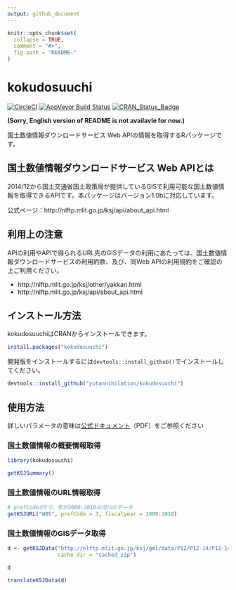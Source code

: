 ```yaml
---
output: github_document
---
```


<!-- README.md is generated from README.Rmd. Please edit that file -->

```r
knitr::opts_chunk$set(
  collapse = TRUE,
  comment = "#>",
  fig.path = "README-"
)
```
kokudosuuchi
============
	
[![CircleCI](https://circleci.com/gh/yutannihilation/kokudosuuchi.svg?style=svg)](https://circleci.com/gh/yutannihilation/kokudosuuchi)
[![AppVeyor Build Status](https://ci.appveyor.com/api/projects/status/github/yutannihilation/kokudosuuchi?branch=master&svg=true)](https://ci.appveyor.com/project/yutannihilation/kokudosuuchi)
[![CRAN\_Status\_Badge](http://www.r-pkg.org/badges/version/kokudosuuchi)](https://cran.r-project.org/package=kokudosuuchi)

__(Sorry, English version of README is not availavle for now.)__

国土数値情報ダウンロードサービス Web APIの情報を取得するRパッケージです。


## 国土数値情報ダウンロードサービス Web APIとは

2014/12から国土交通省国土政策局が提供しているGISで利用可能な国土数値情報を取得できるAPIです。本パッケージはバージョン1.0bに対応しています。

公式ページ：http://nlftp.mlit.go.jp/ksj/api/about_api.html


## 利用上の注意

APIの利用やAPIで得られるURL先のGISデータの利用にあたっては、国土数値情報ダウンロードサービスの利用約款、及び、同Web APIの利用規約をご確認の上ご利用ください。

* http://nlftp.mlit.go.jp/ksj/other/yakkan.html
* http://nlftp.mlit.go.jp/ksj/api/about_api.html


## インストール方法

kokudosuuchiはCRANからインストールできます。

```r
install.packages("kokudosuuchi")
```

開発版をインストールするには`devtools::install_github()`でインストールしてください。

```r
devtools::install_github("yutannihilation/kokudosuuchi")
```

## 使用方法

詳しいパラメータの意味は[公式ドキュメント](http://nlftp.mlit.go.jp/ksj/api/specification_api_ksj.pdf)（PDF）をご参照ください

### 国土数値情報の概要情報取得

```r
library(kokudosuuchi)

getKSJSummary()
```

### 国土数値情報のURL情報取得

```r
# prefCodeが3で、年が2000-2010の河川のデータ
getKSJURL("W05", prefCode = 3, fiscalyear = 2000:2010)
```

### 国土数値情報のGISデータ取得

```r
d <- getKSJData("http://nlftp.mlit.go.jp/ksj/gml/data/P12/P12-14/P12-14_06_GML.zip",
                cache_dir = "cached_zip")

d
```

```r
translateKSJData(d)
```
